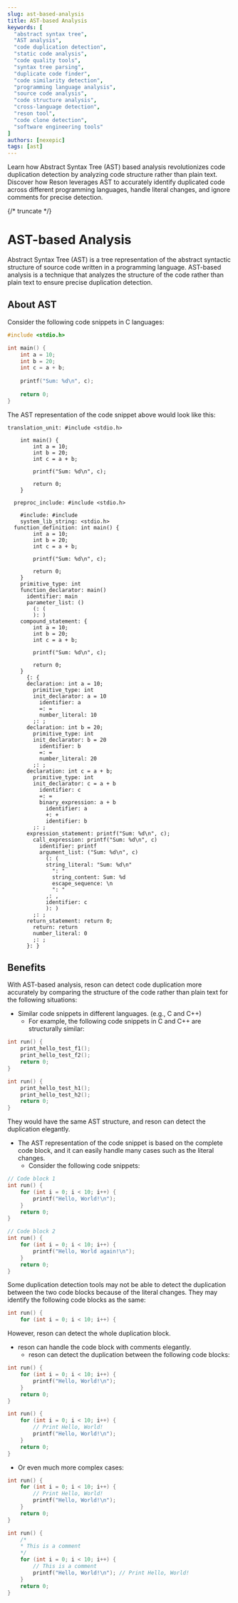 ```yaml
---
slug: ast-based-analysis
title: AST-based Analysis
keywords: [
  "abstract syntax tree",
  "AST analysis",
  "code duplication detection",
  "static code analysis", 
  "code quality tools",
  "syntax tree parsing",
  "duplicate code finder",
  "code similarity detection",
  "programming language analysis",
  "source code analysis",
  "code structure analysis",
  "cross-language detection",
  "reson tool",
  "code clone detection",
  "software engineering tools"
]
authors: [nexepic]
tags: [ast]
---
```


Learn how Abstract Syntax Tree (AST) based analysis revolutionizes code duplication detection by analyzing code structure rather than plain text. Discover how Reson leverages AST to accurately identify duplicated code across different programming languages, handle literal changes, and ignore comments for precise detection.

{/* truncate */}

# AST-based Analysis

Abstract Syntax Tree (AST) is a tree representation of the abstract syntactic structure of source code written in a programming language. AST-based analysis is a technique that analyzes the structure of the code rather than plain text to ensure precise duplication detection.

## About AST

Consider the following code snippets in C languages:

```c
#include <stdio.h>

int main() {
    int a = 10;
    int b = 20;
    int c = a + b;
    
    printf("Sum: %d\n", c);
    
    return 0;
}
```
The AST representation of the code snippet above would look like this:

```text
translation_unit: #include <stdio.h>

    int main() {
        int a = 10;
        int b = 20;
        int c = a + b;
        
        printf("Sum: %d\n", c);
        
        return 0;
    }
    
  preproc_include: #include <stdio.h>

    #include: #include
    system_lib_string: <stdio.h>
  function_definition: int main() {
        int a = 10;
        int b = 20;
        int c = a + b;
        
        printf("Sum: %d\n", c);
        
        return 0;
    }
    primitive_type: int
    function_declarator: main()
      identifier: main
      parameter_list: ()
        (: (
        ): )
    compound_statement: {
        int a = 10;
        int b = 20;
        int c = a + b;
        
        printf("Sum: %d\n", c);
        
        return 0;
    }
      {: {
      declaration: int a = 10;
        primitive_type: int
        init_declarator: a = 10
          identifier: a
          =: =
          number_literal: 10
        ;: ;
      declaration: int b = 20;
        primitive_type: int
        init_declarator: b = 20
          identifier: b
          =: =
          number_literal: 20
        ;: ;
      declaration: int c = a + b;
        primitive_type: int
        init_declarator: c = a + b
          identifier: c
          =: =
          binary_expression: a + b
            identifier: a
            +: +
            identifier: b
        ;: ;
      expression_statement: printf("Sum: %d\n", c);
        call_expression: printf("Sum: %d\n", c)
          identifier: printf
          argument_list: ("Sum: %d\n", c)
            (: (
            string_literal: "Sum: %d\n"
              ": "
              string_content: Sum: %d
              escape_sequence: \n
              ": "
            ,: ,
            identifier: c
            ): )
        ;: ;
      return_statement: return 0;
        return: return
        number_literal: 0
        ;: ;
      }: }
```

## Benefits

With AST-based analysis, reson can detect code duplication more accurately by comparing the structure of the code rather than plain text for the following situations:

- Similar code snippets in different languages. (e.g., C and C++)
  - For example, the following code snippets in C and C++ are structurally similar:
```c
int run() {
    print_hello_test_f1();
    print_hello_test_f2();
    return 0;
}
```
```cpp
int run() {
    print_hello_test_h1();
    print_hello_test_h2();
    return 0;
}
```
They would have the same AST structure, and reson can detect the duplication elegantly.

- The AST representation of the code snippet is based on the complete code block, and it can easily handle many cases such as the literal changes.
  - Consider the following code snippets:
```c
// Code block 1
int run() {
    for (int i = 0; i < 10; i++) {
        printf("Hello, World!\n");
    }
    return 0;
}
```
```c
// Code block 2
int run() {
    for (int i = 0; i < 10; i++) {
        printf("Hello, World again!\n");
    }
    return 0;
}
```
Some duplication detection tools may not be able to detect the duplication between the two code blocks because of the literal changes. They may identify the following code blocks as the same:
```c
int run() {
    for (int i = 0; i < 10; i++) {
```

However, reson can detect the whole duplication block.

- reson can handle the code block with comments elegantly.
  - reson can detect the duplication between the following code blocks:
```c
int run() {
    for (int i = 0; i < 10; i++) {
        printf("Hello, World!\n");
    }
    return 0;
}
```
```c
int run() {
    for (int i = 0; i < 10; i++) {
        // Print Hello, World!
        printf("Hello, World!\n");
    }
    return 0;
}
```
  - Or even much more complex cases:
```c
int run() {
    for (int i = 0; i < 10; i++) {
        // Print Hello, World!
        printf("Hello, World!\n");
    }
    return 0;
}
```
```c
int run() {
    /*
    * This is a comment
    */
    for (int i = 0; i < 10; i++) {
        // This is a comment
        printf("Hello, World!\n"); // Print Hello, World!
    }
    return 0;
}
```